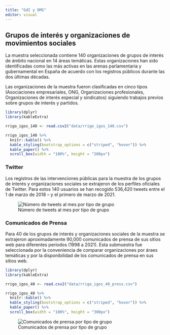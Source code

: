 ```yaml
---
title: "GdI y OMS"
editor: visual
---
```


## Grupos de interés y organizaciones de movimientos sociales

La muestra seleccionada contiene 140 organizaciones de grupos de interés de ámbito nacional en 14 áreas temáticas. Estas organizaciones han sido identificadas como las más activas en las arenas parlamentaria y gubernamental en España de acuerdo con los registros públicos durante las dos últimas décadas.

Las organizaciones de la muestra fueron clasificadas en cinco tipos (Asociaciones empresariales, ONG, Organizaciones profesionales, Organizaciones de interés especial y sindicatos) siguiendo trabajos previos sobre grupos de interés y partidos.

```r

library(dplyr)
library(kableExtra)

rrigo_igos_140 <- read.csv2("data/rrigo_igos_140.csv")

rrigo_igos_140 %>%
  knitr::kable() %>%
  kable_styling(bootstrap_options = c("striped", "hover")) %>% 
  kable_paper() %>%
  scroll_box(width = "100%", height = "200px")
```

### Twitter

Los registros de las intervenciones públicas para la muestra de los grupos de interés y organizaciones sociales se extrajeron de los perfiles oficiales de Twitter. Para estos 140 usuarios se han recogido 536,420 tweets entre el 1 de marzo de 2018 -- y el primero de marzo de 2021.

![Número de tweets al mes por tipo de grupo](./images/tweets_igos_es.jpg)

### Comunicados de Prensa

Para 40 de los grupos de interés y organizaciones sociales de la muestra se extrajeron aproximadamente 90,000 comunicados de prensa de sus sitios web para diferentes períodos (1998 a 2021). Esta submuestra fue seleccionada por la conveniencia de comparar organizaciones por áraes temáticas y por la disponibilidad de los comunicados de prensa en sus sitios web.

```r

library(dplyr)
library(kableExtra)

rrigo_igos_40 <- read.csv2("data/rrigo_igos_40_press.csv")

rrigo_igos_40 %>%
  knitr::kable() %>%
  kable_styling(bootstrap_options = c("striped", "hover")) %>% 
  kable_paper() %>%
  scroll_box(width = "100%", height = "300px")
```

![Comunicados de prensa por tipo de grupo](./images/prs_igos_es.jpg)
